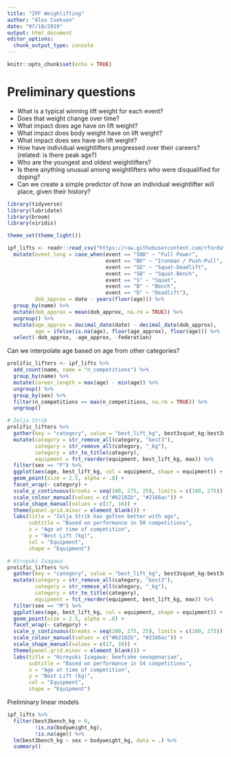 ```yaml
---
title: "IPF Weighlifting"
author: "Alex Cookson"
date: "07/10/2019"
output: html_document
editor_options: 
  chunk_output_type: console
---
```


```r
knitr::opts_chunk$set(echo = TRUE)
```

# Preliminary questions

* What is a typical winning lift weight for each event?
* Does that weight change over time?
* What impact does age have on lift weight?
* What impact does body weight have on lift weight?
* What impact does sex have on lift weight?
* How have individual weightlifters progressed over their careers? (related: is there peak age?)
* Who are the youngest and oldest weightlifters?
* Is there anything unusual among weightlifters who were disqualified for doping?
* Can we create a simple predictor of how an individual weightlifter will place, given their history?

```r
library(tidyverse)
library(lubridate)
library(broom)
library(viridis)

theme_set(theme_light())

ipf_lifts <- readr::read_csv("https://raw.githubusercontent.com/rfordatascience/tidytuesday/master/data/2019/2019-10-08/ipf_lifts.csv") %>%
  mutate(event_long = case_when(event == "SBD" ~ "Full Power",
                                event == "BD" ~ "Ironman / Push-Pull",
                                event == "SD" ~ "Squat-Deadlift",
                                event == "SB" ~ "Squat-Bench",
                                event == "S" ~ "Squat",
                                event == "B" ~ "Bench",
                                event == "D" ~ "Deadlift"),
         dob_approx = date - years(floor(age))) %>%
  group_by(name) %>%
  mutate(dob_approx = mean(dob_approx, na.rm = TRUE)) %>%
  ungroup() %>%
  mutate(age_approx = decimal_date(date) - decimal_date(dob_approx),
         age = ifelse(is.na(age), floor(age_approx), floor(age))) %>%
  select(-dob_approx, -age_approx, -federation)
```

Can we interpolate age based on age from other categories?

```r
prolific_lifters <- ipf_lifts %>%
  add_count(name, name = "n_competitions") %>%
  group_by(name) %>%
  mutate(career_length = max(age) - min(age)) %>%
  ungroup() %>%
  group_by(sex) %>%
  filter(n_competitions == max(n_competitions, na.rm = TRUE)) %>%
  ungroup()

# Ielja Strik
prolific_lifters %>%
  gather(key = "category", value = "best_lift_kg", best3squat_kg:best3deadlift_kg) %>%
  mutate(category = str_remove_all(category, "best3"),
         category = str_remove_all(category, "_kg"),
         category = str_to_title(category),
         equipment = fct_reorder(equipment, best_lift_kg, max)) %>%
  filter(sex == "F") %>%
  ggplot(aes(age, best_lift_kg, col = equipment, shape = equipment)) +
  geom_point(size = 2.5, alpha = .8) +
  facet_wrap(~ category) +
  scale_y_continuous(breaks = seq(100, 275, 25), limits = c(100, 275)) +
  scale_colour_manual(values = c("#b2182b", "#2166ac")) +
  scale_shape_manual(values = c(17, 16)) +
  theme(panel.grid.minor = element_blank()) +
  labs(title = "Ielja Strik has gotten better with age",
       subtitle = "Based on performance in 50 competitions",
       x = "Age at time of competition",
       y = "Best Lift (kg)",
       col = "Equipment",
       shape = "Equipment")

# Hiroyuki Isagawa
prolific_lifters %>%
  gather(key = "category", value = "best_lift_kg", best3squat_kg:best3deadlift_kg) %>%
  mutate(category = str_remove_all(category, "best3"),
         category = str_remove_all(category, "_kg"),
         category = str_to_title(category),
         equipment = fct_reorder(equipment, best_lift_kg, max)) %>%
  filter(sex == "M") %>%
  ggplot(aes(age, best_lift_kg, col = equipment, shape = equipment)) +
  geom_point(size = 2.5, alpha = .8) +
  facet_wrap(~ category) +
  scale_y_continuous(breaks = seq(100, 275, 25), limits = c(100, 275)) +
  scale_colour_manual(values = c("#b2182b", "#2166ac")) +
  scale_shape_manual(values = c(17, 16)) +
  theme(panel.grid.minor = element_blank()) +
  labs(title = "Hiroyuki Isagawa: beefcake sexagenarian",
       subtitle = "Based on performance in 54 competitions",
       x = "Age at time of competition",
       y = "Best Lift (kg)",
       col = "Equipment",
       shape = "Equipment")


```

Preliminary linear models

```r
ipf_lifts %>%
  filter(best3bench_kg > 0,
         !is.na(bodyweight_kg),
         !is.na(age)) %>%
  lm(best3bench_kg ~ sex + bodyweight_kg, data = .) %>%
  summary()
```


